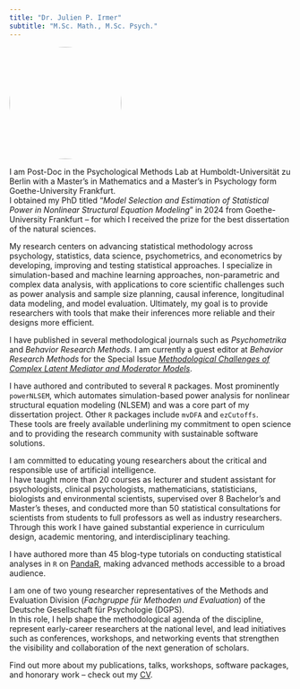 ```yaml
---
title: "Dr. Julien P. Irmer"
subtitle: "M.Sc. Math., M.Sc. Psych."
---
```


![](/assets/me.png){width=200px style="border-radius:50%;" .d-block .mx-auto}

<div class="landing-text">

I am Post-Doc in the Psychological Methods Lab at Humboldt-Universität zu Berlin with a Master's in Mathematics and a Master's in Psychology form Goethe-University Frankfurt.  
I obtained my PhD titled "*Model Selection and Estimation of Statistical Power in Nonlinear Structural Equation Modeling*" in 2024 from Goethe-University Frankfurt – for which I received the prize for the best dissertation of the natural sciences.  

My research centers on advancing statistical methodology across psychology, statistics, data science, psychometrics, and econometrics by developing, improving and testing statistical approaches. I specialize in simulation-based and machine learning approaches, non-parametric and complex data analysis, with applications to core scientific challenges such as power analysis and sample size planning, causal inference, longitudinal data modeling, and model evaluation. Ultimately, my goal is to provide researchers with tools that make their inferences more reliable and their designs more efficient.


I have published in several methodological journals such as *Psychometrika* and *Behavior Research Methods*. I am currently a guest editor at *Behavior Research Methods* for the Special Issue [*Methodological Challenges of Complex Latent Mediator and Moderator Models*](https://link.springer.com/collections/facieeabfj). 

I have authored and contributed to several `R` packages. Most prominently `powerNLSEM`, which automates simulation-based power analysis for nonlinear structural equation modeling (NLSEM) and was a core part of my dissertation project. Other `R` packages include `mvDFA` and `ezCutoffs`.  
These tools are freely available underlining my commitment to open science and to providing the research community with sustainable software solutions.  

I am committed to educating young researchers about the critical and responsible use of artificial intelligence.  
I have taught more than 20 courses as lecturer and student assistant for psychologists, clinical psychologists, mathematicians, statisticians, biologists and environmental scientists, supervised over 8 Bachelor’s and Master’s theses, and conducted more than 50 statistical consultations for scientists from students to full professors as well as industry researchers.  
Through this work I have gained substantial experience in curriculum design, academic mentoring, and interdisciplinary teaching.  

I have authored more than 45 blog-type tutorials on conducting statistical analyses in `R` on [PandaR](https://pandar.netlify.app/authors/julien-p.-irmer/), making advanced methods accessible to a broad audience.  

I am one of two young researcher representatives of the Methods and Evaluation Division (*Fachgruppe für Methoden und Evaluation*) of the Deutsche Gesellschaft für Psychologie (DGPS).  
In this role, I help shape the methodological agenda of the discipline, represent early-career researchers at the national level, and lead initiatives such as conferences, workshops, and networking events that strengthen the visibility and collaboration of the next generation of scholars.

Find out more about my publications, talks, workshops, software packages, and honorary work – check out my [CV](cv.qmd).

</div>
